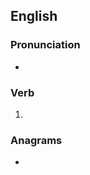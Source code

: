 ==English==

===Pronunciation===
* {{rhymes|aʊstɪŋ|lang=en}}

===Verb===
{{head|en|present participle}}

# {{present participle of|roust|lang=en|nocat=1}}

===Anagrams===
* {{l|en|routings}}